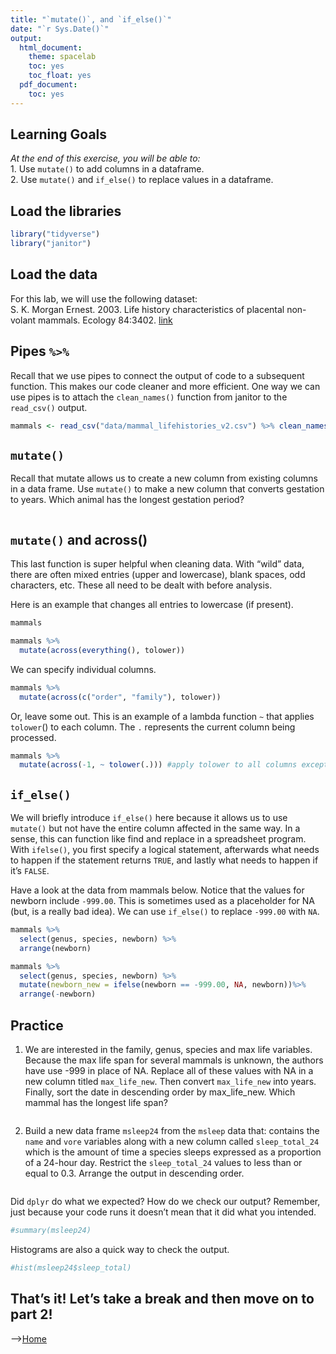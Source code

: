 ```yaml
---
title: "`mutate()`, and `if_else()`"
date: "`r Sys.Date()`"
output:
  html_document:
    theme: spacelab
    toc: yes
    toc_float: yes
  pdf_document:
    toc: yes
---
```


## Learning Goals
*At the end of this exercise, you will be able to:*    
1. Use `mutate()` to add columns in a dataframe.  
2. Use `mutate()` and `if_else()` to replace values in a dataframe.  

## Load the libraries
```r
library("tidyverse")
library("janitor")
```

## Load the data
For this lab, we will use the following dataset:  
S. K. Morgan Ernest. 2003. Life history characteristics of placental non-volant mammals. Ecology 84:3402.   [link](http://esapubs.org/archive/ecol/E084/093/)  

## Pipes `%>%` 
Recall that we use pipes to connect the output of code to a subsequent function. This makes our code cleaner and more efficient. One way we can use pipes is to attach the `clean_names()` function from janitor to the `read_csv()` output.  
```r
mammals <- read_csv("data/mammal_lifehistories_v2.csv") %>% clean_names()
```

## `mutate()`  
Recall that mutate allows us to create a new column from existing columns in a data frame. Use `mutate()` to make a new column that converts gestation to years. Which animal has the longest gestation period?
```r

```

## `mutate()` and across()
This last function is super helpful when cleaning data. With "wild" data, there are often mixed entries (upper and lowercase), blank spaces, odd characters, etc. These all need to be dealt with before analysis.  

Here is an example that changes all entries to lowercase (if present).  
```r
mammals
```

```r
mammals %>% 
  mutate(across(everything(), tolower))
```

We can specify individual columns.
```r
mammals %>% 
  mutate(across(c("order", "family"), tolower))
```

Or, leave some out. This is an example of a lambda function ` ~ ` that applies `tolower`() to each column. The `.` represents the current column being processed.
```r
mammals %>%
  mutate(across(-1, ~ tolower(.))) #apply tolower to all columns except the first
```

## `if_else()`
We will briefly introduce `if_else()` here because it allows us to use `mutate()` but not have the entire column affected in the same way. In a sense, this can function like find and replace in a spreadsheet program. With `ifelse()`, you first specify a logical statement, afterwards what needs to happen if the statement returns `TRUE`, and lastly what needs to happen if it's  `FALSE`.  

Have a look at the data from mammals below. Notice that the values for newborn include `-999.00`. This is sometimes used as a placeholder for NA (but, is a really bad idea). We can use `if_else()` to replace `-999.00` with `NA`.  
```r
mammals %>% 
  select(genus, species, newborn) %>% 
  arrange(newborn)
```

```r
mammals %>% 
  select(genus, species, newborn) %>%
  mutate(newborn_new = ifelse(newborn == -999.00, NA, newborn))%>% 
  arrange(-newborn)
```

## Practice
1. We are interested in the family, genus, species and max life variables. Because the max life span for several mammals is unknown, the authors have use -999 in place of NA. Replace all of these values with NA in a new column titled `max_life_new`. Then convert `max_life_new` into years. Finally, sort the date in descending order by max_life_new. Which mammal has the longest life span?
```r

```

2. Build a new data frame `msleep24` from the `msleep` data that: contains the `name` and `vore` variables along with a new column called `sleep_total_24` which is the amount of time a species sleeps expressed as a proportion of a 24-hour day. Restrict the `sleep_total_24` values to less than or equal to 0.3. Arrange the output in descending order.  
```r

```

Did `dplyr` do what we expected? How do we check our output? Remember, just because your code runs it doesn't mean that it did what you intended.
```r
#summary(msleep24)
```

Histograms are also a quick way to check the output.
```r
#hist(msleep24$sleep_total)
```

## That's it! Let's take a break and then move on to part 2! 

-->[Home](https://jmledford3115.github.io/datascibiol/)  